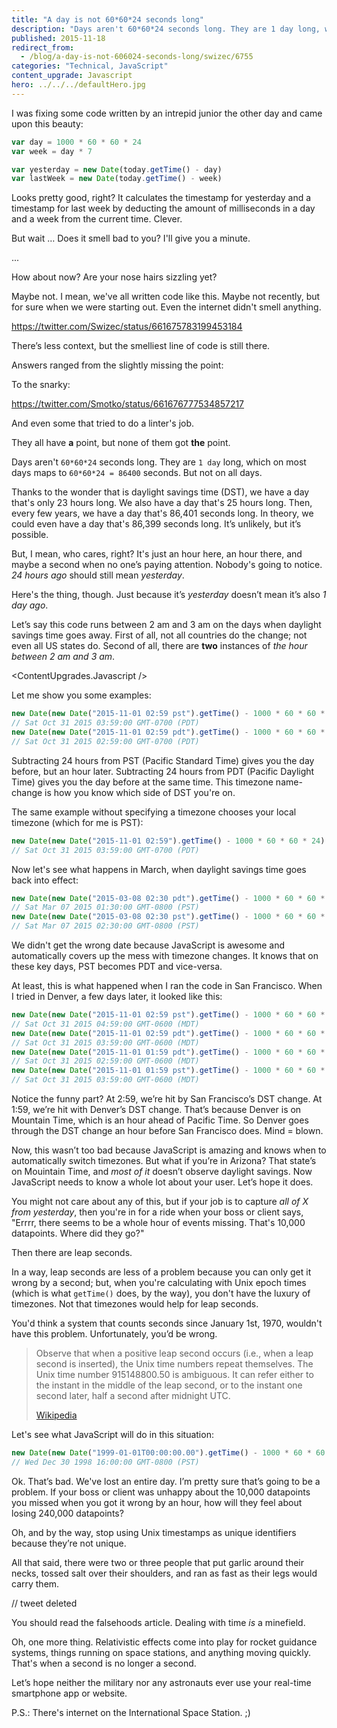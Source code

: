 ```yaml
---
title: "A day is not 60*60*24 seconds long"
description: "Days aren't 60*60*24 seconds long. They are 1 day long, which on most days maps to 60*60*24 = 86400 seconds. But not on all days."
published: 2015-11-18
redirect_from:
  - /blog/a-day-is-not-606024-seconds-long/swizec/6755
categories: "Technical, JavaScript"
content_upgrade: Javascript
hero: ../../../defaultHero.jpg
---
```



I was fixing some code written by an intrepid junior the other day and came upon this beauty:

```javascript
var day = 1000 * 60 * 60 * 24
var week = day * 7

var yesterday = new Date(today.getTime() - day)
var lastWeek = new Date(today.getTime() - week)
```

Looks pretty good, right? It calculates the timestamp for yesterday and a timestamp for last week by deducting the amount of milliseconds in a day and a week from the current time. Clever.

But wait … Does it smell bad to you? I'll give you a minute.

...

How about now? Are your nose hairs sizzling yet?

Maybe not. I mean, we've all written code like this. Maybe not recently, but for sure when we were starting out. Even the internet didn't smell anything.

https://twitter.com/Swizec/status/661675783199453184

There’s less context, but the smelliest line of code is still there.

Answers ranged from the slightly missing the point:

To the snarky:

https://twitter.com/Smotko/status/661676777534857217

And even some that tried to do a linter's job.

They all have **a** point, but none of them got **the** point.

Days aren't `60*60*24` seconds long. They are `1 day` long, which on most days maps to `60*60*24 = 86400` seconds. But not on all days.

Thanks to the wonder that is daylight savings time (DST), we have a day that's only 23 hours long. We also have a day that's 25 hours long. Then, every few years, we have a day that's 86,401 seconds long. In theory, we could even have a day that's 86,399 seconds long. It’s unlikely, but it’s possible.

But, I mean, who cares, right? It's just an hour here, an hour there, and maybe a second when no one’s paying attention. Nobody's going to notice. _24 hours ago_ should still mean _yesterday_.

Here's the thing, though. Just because it’s _yesterday_ doesn’t mean it’s also _1 day ago_.

Let’s say this code runs between 2 am and 3 am on the days when daylight savings time goes away. First of all, not all countries do the change; not even all US states do. Second of all, there are **two** instances of _the hour between 2 am and 3 am_.

<ContentUpgrades.Javascript />

Let me show you some examples:

```javascript
new Date(new Date("2015-11-01 02:59 pst").getTime() - 1000 * 60 * 60 * 24)
// Sat Oct 31 2015 03:59:00 GMT-0700 (PDT)
new Date(new Date("2015-11-01 02:59 pdt").getTime() - 1000 * 60 * 60 * 24)
// Sat Oct 31 2015 02:59:00 GMT-0700 (PDT)
```

Subtracting 24 hours from PST (Pacific Standard Time) gives you the day before, but an hour later. Subtracting 24 hours from PDT (Pacific Daylight Time) gives you the day before at the same time. This timezone name-change is how you know which side of DST you're on.

The same example without specifying a timezone chooses your local timezone (which for me is PST):

```javascript
new Date(new Date("2015-11-01 02:59").getTime() - 1000 * 60 * 60 * 24)
// Sat Oct 31 2015 03:59:00 GMT-0700 (PDT)
```

Now let's see what happens in March, when daylight savings time goes back into effect:

```javascript
new Date(new Date("2015-03-08 02:30 pdt").getTime() - 1000 * 60 * 60 * 24)
// Sat Mar 07 2015 01:30:00 GMT-0800 (PST)
new Date(new Date("2015-03-08 02:30 pst").getTime() - 1000 * 60 * 60 * 24)
// Sat Mar 07 2015 02:30:00 GMT-0800 (PST)
```

We didn't get the wrong date because JavaScript is awesome and automatically covers up the mess with timezone changes. It knows that on these key days, PST becomes PDT and vice-versa.

At least, this is what happened when I ran the code in San Francisco. When I tried in Denver, a few days later, it looked like this:

```javascript
new Date(new Date("2015-11-01 02:59 pst").getTime() - 1000 * 60 * 60 * 24)
// Sat Oct 31 2015 04:59:00 GMT-0600 (MDT)
new Date(new Date("2015-11-01 02:59 pdt").getTime() - 1000 * 60 * 60 * 24)
// Sat Oct 31 2015 03:59:00 GMT-0600 (MDT)
new Date(new Date("2015-11-01 01:59 pdt").getTime() - 1000 * 60 * 60 * 24)
// Sat Oct 31 2015 02:59:00 GMT-0600 (MDT)
new Date(new Date("2015-11-01 01:59 pst").getTime() - 1000 * 60 * 60 * 24)
// Sat Oct 31 2015 03:59:00 GMT-0600 (MDT)
```

Notice the funny part? At 2:59, we’re hit by San Francisco’s DST change. At 1:59, we’re hit with Denver’s DST change. That’s because Denver is on Mountain Time, which is an hour ahead of Pacific Time. So Denver goes through the DST change an hour before San Francisco does. Mind = blown.

Now, this wasn’t too bad because JavaScript is amazing and knows when to automatically switch timezones. But what if you’re in Arizona? That state’s on Mouintain Time, and _most of it_ doesn’t observe daylight savings. Now JavaScript needs to know a whole lot about your user. Let’s hope it does.

You might not care about any of this, but if your job is to capture _all of X from yesterday_, then you're in for a ride when your boss or client says, "Errrr, there seems to be a whole hour of events missing. That's 10,000 datapoints. Where did they go?"

Then there are leap seconds.

In a way, leap seconds are less of a problem because you can only get it wrong by a second; but, when you're calculating with Unix epoch times (which is what `getTime()` does, by the way), you don't have the luxury of timezones. Not that timezones would help for leap seconds.

You'd think a system that counts seconds since January 1st, 1970, wouldn't have this problem. Unfortunately, you’d be wrong.

> Observe that when a positive leap second occurs (i.e., when a leap second is inserted), the Unix time numbers repeat themselves. The Unix time number 915148800.50 is ambiguous. It can refer either to the instant in the middle of the leap second, or to the instant one second later, half a second after midnight UTC.
>
> [Wikipedia](https://en.wikipedia.org/wiki/Unix_time)

Let's see what JavaScript will do in this situation:

```javascript
new Date(new Date("1999-01-01T00:00:00.00").getTime() - 1000 * 60 * 60 * 24)
// Wed Dec 30 1998 16:00:00 GMT-0800 (PST)
```

Ok. That’s bad. We've lost an entire day. I’m pretty sure that’s going to be a problem. If your boss or client was unhappy about the 10,000 datapoints you missed when you got it wrong by an hour, how will they feel about losing 240,000 datapoints?

Oh, and by the way, stop using Unix timestamps as unique identifiers because they’re not unique.

All that said, there were two or three people that put garlic around their necks, tossed salt over their shoulders, and ran as fast as their legs would carry them.

// tweet deleted

You should read the falsehoods article. Dealing with time _is_ a minefield.

Oh, one more thing. Relativistic effects come into play for rocket guidance systems, things running on space stations, and anything moving quickly. That's when a second is no longer a second.

Let’s hope neither the military nor any astronauts ever use your real-time smartphone app or website.

P.S.: There's internet on the International Space Station. ;)
